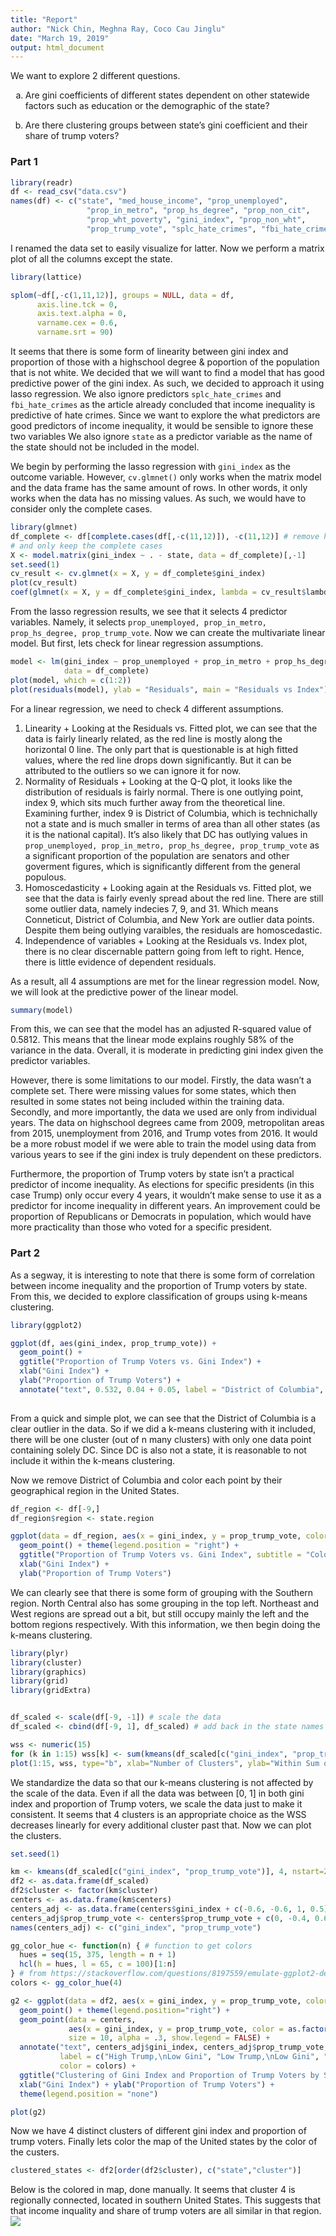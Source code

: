 ```yaml
---
title: "Report"
author: "Nick Chin, Meghna Ray, Coco Cau Jinglu"
date: "March 19, 2019"
output: html_document
---
```


We want to explore 2 different questions.

a. Are gini coefficients of different states dependent on other statewide factors such as education or the demographic of the state?

b. Are there clustering groups between state's gini coefficient and their share of trump voters?

### __Part 1__

```r
library(readr)
df <- read_csv("data.csv")
names(df) <- c("state", "med_house_income", "prop_unemployed",
                 "prop_in_metro", "prop_hs_degree", "prop_non_cit",
                 "prop_wht_poverty", "gini_index", "prop_non_wht",
                 "prop_trump_vote", "splc_hate_crimes", "fbi_hate_crimes")
```

I renamed the data set to easily visualize for latter. Now we perform a matrix plot of all the columns except the state.

```r
library(lattice)

splom(~df[,-c(1,11,12)], groups = NULL, data = df,
      axis.line.tck = 0,
      axis.text.alpha = 0,
      varname.cex = 0.6,
      varname.srt = 90)
```

It seems that there is some form of linearity between gini index and proportion of those with a highschool degree & poportion of the population that is not white. We decided that we will want to find a model that has good predictive power of the gini index. As such, we decided to approach it using lasso regression. We also ignore predictors `splc_hate_crimes` and `fbi_hate_crimes` as the article  already concluded that income inequality is predictive of hate crimes. Since we want to explore the what predictors are good predictors of income inequality, it would be sensible to ignore these two variables We also ignore `state` as a predictor variable as the name of the state should not be included in the model.

We begin by performing the lasso regression with `gini_index` as the outcome variable. However, `cv.glmnet()` only works when the matrix model and the data frame has the same amount of rows. In other words, it only works when the data has no missing values. As such, we would have to consider only the complete cases.

```r
library(glmnet)
df_complete <- df[complete.cases(df[,-c(11,12)]), -c(11,12)] # remove hate crimes data
# and only keep the complete cases
X <- model.matrix(gini_index ~ . - state, data = df_complete)[,-1]
set.seed(1)
cv_result <- cv.glmnet(x = X, y = df_complete$gini_index)
plot(cv_result)
coef(glmnet(x = X, y = df_complete$gini_index, lambda = cv_result$lambda.min))
```

From the lasso regression results, we see that it selects 4 predictor variables. Namely, it selects `prop_unemployed, prop_in_metro, prop_hs_degree, prop_trump_vote`. Now we can create the multivariate linear model. But first, lets  check for linear regression assumptions.

```r
model <- lm(gini_index ~ prop_unemployed + prop_in_metro + prop_hs_degree + prop_trump_vote,
            data = df_complete)
plot(model, which = c(1:2))
plot(residuals(model), ylab = "Residuals", main = "Residuals vs Index")
```

For a linear regression, we need to check 4 different assumptions.

  1. Linearity
    + Looking at the Residuals vs. Fitted plot, we can see that the data is fairly linearly related, as the red line is mostly along the horizontal 0 line. The only part that is questionable is at high fitted values, where the red line drops down significantly. But it can be attributed to the outliers so we can ignore it for now. 
  2. Normality of Residuals
    + Looking at the Q-Q plot, it looks like the distribution of residuals is fairly normal. There is one outlying point, index 9, which sits much further away from the theoretical line. Examining further, index 9 is District of Columbia, which is technichally not a state and is much smaller in terms of area than all other states (as it is the national capital). It's also likely that DC has outlying values in `prop_unemployed, prop_in_metro, prop_hs_degree, prop_trump_vote` as a significant proportion of the population are senators and other goverment figures, which is significantly different from the general populous.
  3. Homoscedasticity
    + Looking again at the Residuals vs. Fitted plot, we see that the data is fairly evenly spread about the red line. There are still some outlier data, namely indecies 7, 9, and 31. Which means Conneticut, District of Columbia, and New York are outlier data points. Despite them being outlying varaibles, the residuals are homoscedastic.
  4. Independence of variables
    + Looking at the Residuals vs. Index plot, there is no clear discernable pattern going from left to right. Hence, there is little evidence of dependent residuals.

As a result, all 4 assumptions are met for the linear regression model. Now, we will look at the predictive power of the linear model.

```r
summary(model)
```

From this, we can see that the model has an adjusted R-squared value of 0.5812. This means that the linear mode explains roughly 58% of the variance in the data. Overall, it is moderate in predicting gini index given the predictor variables.

However, there is some limitations to our model. Firstly, the data wasn't a complete set. There were missing values for some states, which then resulted in some states not being included within the training data. Secondly, and more importantly, the data we used are only from individual years. The data on highschool degrees came from 2009, metropolitan areas from 2015, unemployment from 2016, and Trump votes from 2016. It would be a more robust model if we were able to train the model using data from various years to see if the gini index is truly dependent on these predictors.

Furthermore, the proportion of Trump voters by state isn't a practical predictor of income inequality. As elections for specific presidents (in this case Trump) only occur every 4 years, it wouldn't make sense to use it as a predictor for income inequality in different years. An improvement could be proportion of Republicans or Democrats in population, which would have more practicality than those who voted for a specific president.

### __Part 2__

As a segway, it is interesting to note that there is some form of correlation between income inequality and the proportion of Trump voters by state. From this, we decided to explore classification of groups using k-means clustering.

```r
library(ggplot2)

ggplot(df, aes(gini_index, prop_trump_vote)) +
  geom_point() +
  ggtitle("Proportion of Trump Voters vs. Gini Index") +
  xlab("Gini Index") +
  ylab("Proportion of Trump Voters") +
  annotate("text", 0.532, 0.04 + 0.05, label = "District of Columbia", hjust = "inward")
  
```

From a quick and simple plot, we can see that the District of Columbia is a clear outlier in the data. So if we did a k-means clustering with it included, there will be one cluster (out of n many clusters) with only one data point containing solely DC. Since DC is also not a state, it is reasonable to not include it within the k-means clustering.

Now we remove District of Columbia and color each point by their geographical region in the United States.

```r
df_region <- df[-9,]
df_region$region <- state.region

ggplot(data = df_region, aes(x = gini_index, y = prop_trump_vote, color = region)) +
  geom_point() + theme(legend.position = "right") + 
  ggtitle("Proportion of Trump Voters vs. Gini Index", subtitle = "Colored by Region") +
  xlab("Gini Index") +
  ylab("Proportion of Trump Voters")
```

We can clearly see that there is some form of grouping with the Southern region. North Central also has some grouping in the top left. Northeast and West regions are spread out a bit, but still occupy mainly the left and the bottom regions respectively. With this information, we then begin doing the k-means clustering.

```r
library(plyr)
library(cluster)
library(graphics)
library(grid)
library(gridExtra)


df_scaled <- scale(df[-9, -1]) # scale the data
df_scaled <- cbind(df[-9, 1], df_scaled) # add back in the state names

wss <- numeric(15)
for (k in 1:15) wss[k] <- sum(kmeans(df_scaled[c("gini_index", "prop_trump_vote")], centers=k, nstart=25)$withinss)
plot(1:15, wss, type="b", xlab="Number of Clusters", ylab="Within Sum ofSquares")
```

We standardize the data so that our k-means clustering is not affected by the scale of the data. Even if all the data was between [0, 1] in both gini index and proportion of Trump voters, we scale the data just to make it consistent. It seems that 4 clusters is an appropriate choice as the WSS decreases linearly for every additional cluster past that. Now we can plot the clusters.

```r
set.seed(1)

km <- kmeans(df_scaled[c("gini_index", "prop_trump_vote")], 4, nstart=25)
df2 <- as.data.frame(df_scaled)
df2$cluster <- factor(km$cluster)
centers <- as.data.frame(km$centers)
centers_adj <- as.data.frame(centers$gini_index + c(-0.6, -0.6, 1, 0.5))
centers_adj$prop_trump_vote <- centers$prop_trump_vote + c(0, -0.4, 0.6, 1.2)
names(centers_adj) <- c("gini_index", "prop_trump_vote")

gg_color_hue <- function(n) { # function to get colors
  hues = seq(15, 375, length = n + 1)
  hcl(h = hues, l = 65, c = 100)[1:n]
} # from https://stackoverflow.com/questions/8197559/emulate-ggplot2-default-color-palette
colors <- gg_color_hue(4)

g2 <- ggplot(data = df2, aes(x = gini_index, y = prop_trump_vote, color = cluster )) +
  geom_point() + theme(legend.position="right") +
  geom_point(data = centers,
             aes(x = gini_index, y = prop_trump_vote, color = as.factor(c(1,2,3,4))),
             size = 10, alpha = .3, show.legend = FALSE) +
  annotate("text", centers_adj$gini_index, centers_adj$prop_trump_vote, 
           label = c("High Trump,\nLow Gini", "Low Trump,\nLow Gini", "Low Trump,\nHigh Gini", "High Trump, High Gini"),
           color = colors) +
  ggtitle("Clustering of Gini Index and Proportion of Trump Voters by State") +
  xlab("Gini Index") + ylab("Proportion of Trump Voters") +
  theme(legend.position = "none")

plot(g2)
```

Now we have 4 distinct clusters of different gini index and proportion of trump voters. Finally lets color the map of the United states by the color of the custers.

```r
clustered_states <- df2[order(df2$cluster), c("state","cluster")]
```

Below is the colored in map, done manually. It seems that cluster 4 is regionally connected, located in southern United States. This suggests that that income inquality and share of trump voters are all similar in that region.
![](https://raw.githubusercontent.com/nick-chin/data_science_project/master/clusters_on_map.png?token=AqHN48xviX-DzvOEOo0jdgyxVDnTBFYiks5cuH0gwA%3D%3D)